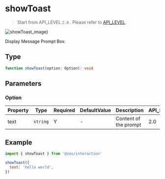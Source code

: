 # showToast

> Start from API_LEVEL `2.0` . Please refer to [API_LEVEL](../../../../guides/framework/device/compatibility.md).

![showToast_image}](https://img-cdn.huami.com/20220927/d53c5278ad075cdabc9bcf4e359d3d5c.jpg)

Display Message Prompt Box.

## Type

```ts
function showToast(option: Option): void
```

## Parameters

### Option

| Property | Type                | Required | DefaultValue | Description           | API_LEVEL |
| -------- | ------------------- | -------- | ------------ | --------------------- | --------- |
| text     | <code>string</code> | Y        | -            | Content of the prompt | 2.0       |

## Example

```js
import { showToast } from '@zos/interaction'

showToast({
  text: 'hello world',
})
```
